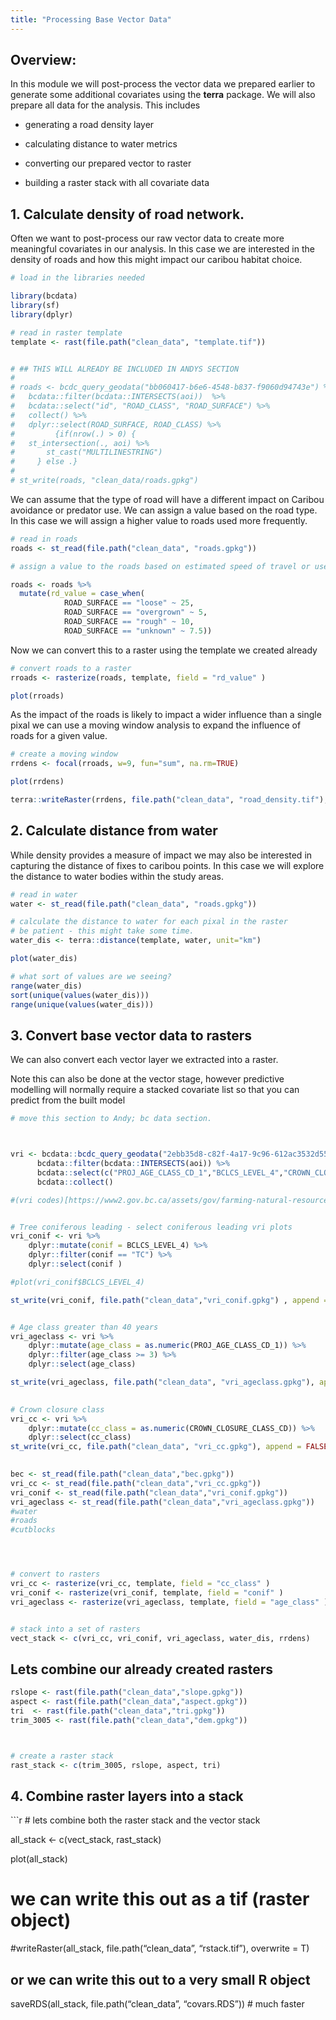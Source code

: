 ```yaml
---
title: "Processing Base Vector Data"
---
```



## Overview:

In this module we will post-process the vector data we prepared earlier to generate some additional covariates using the **terra** package. We will also prepare all data for the analysis. This includes  

-   generating a road density layer

-   calculating distance to water metrics

-   converting our prepared vector to raster

-   building a raster stack with all covariate data


## 1. Calculate density of road network. 

Often we want to post-process our raw vector data to create more meaningful covariates in our analysis. In this case we are interested in the density of roads and how this might impact our caribou habitat choice. 


```r
# load in the libraries needed

library(bcdata)
library(sf)
library(dplyr)

# read in raster template
template <- rast(file.path("clean_data", "template.tif"))


# ## THIS WILL ALREADY BE INCLUDED IN ANDYS SECTION 
# 
# roads <- bcdc_query_geodata("bb060417-b6e6-4548-b837-f9060d94743e") %>% 
#   bcdata::filter(bcdata::INTERSECTS(aoi))  %>%
#   bcdata::select("id", "ROAD_CLASS", "ROAD_SURFACE") %>% 
#   collect() %>%
#   dplyr::select(ROAD_SURFACE, ROAD_CLASS) %>% 
#         {if(nrow(.) > 0) { 
#   st_intersection(., aoi) %>% 
#       st_cast("MULTILINESTRING") 
#     } else .} 
#   
# st_write(roads, "clean_data/roads.gpkg")

```

We can assume that the type of road will have a different impact on Caribou avoidance or predator use. We can assign a value based on the road type. In this case we will assign a higher value to roads used more frequently.

```r

# read in roads
roads <- st_read(file.path("clean_data", "roads.gpkg"))

# assign a value to the roads based on estimated speed of travel or use

roads <- roads %>% 
  mutate(rd_value = case_when(
            ROAD_SURFACE == "loose" ~ 25,
            ROAD_SURFACE == "overgrown" ~ 5,
            ROAD_SURFACE == "rough" ~ 10,
            ROAD_SURFACE == "unknown" ~ 7.5)) 


```

Now we can convert this to a raster using the template we created already

```r
# convert roads to a raster 
rroads <- rasterize(roads, template, field = "rd_value" )

plot(rroads)

```
As the impact of the roads is likely to impact a wider influence than a single pixal we can use a moving window analysis to expand the influence of roads for a given value. 

```r
# create a moving window 
rrdens <- focal(rroads, w=9, fun="sum", na.rm=TRUE)

plot(rrdens)

terra::writeRaster(rrdens, file.path("clean_data", "road_density.tif"), overwrite = TRUE) 

```



## 2. Calculate distance from water

While density provides a measure of impact we may also be interested in capturing the distance of fixes to caribou points. In this case we will explore the distance to water bodies within the study areas. 

```r

# read in water 
water <- st_read(file.path("clean_data", "roads.gpkg"))

# calculate the distance to water for each pixal in the raster
# be patient - this might take some time. 
water_dis <- terra::distance(template, water, unit="km")

plot(water_dis)

# what sort of values are we seeing?
range(water_dis)
sort(unique(values(water_dis)))
range(unique(values(water_dis)))

```


## 3. Convert base vector data to rasters 

We can also convert each vector layer we extracted into a raster. 


Note this can also be done at the vector stage, however predictive modelling will normally require a stacked covariate list so that you can predict from the built model 


```r

# move this section to Andy; bc data section. 



vri <- bcdata::bcdc_query_geodata("2ebb35d8-c82f-4a17-9c96-612ac3532d55") %>%
      bcdata::filter(bcdata::INTERSECTS(aoi)) %>%
      bcdata::select(c("PROJ_AGE_CLASS_CD_1","BCLCS_LEVEL_4","CROWN_CLOSURE_CLASS_CD")) %>% 
      bcdata::collect()

#(vri codes)[https://www2.gov.bc.ca/assets/gov/farming-natural-resources-and-industry/forestry/stewardship/forest-analysis-inventory/data-management/standards/vegcomp_poly_rank1_data_dictionaryv5_2019.pdf]


# Tree coniferous leading - select coniferous leading vri plots
vri_conif <- vri %>% 
    dplyr::mutate(conif = BCLCS_LEVEL_4) %>%
    dplyr::filter(conif == "TC") %>%
    dplyr::select(conif )

#plot(vri_conif$BCLCS_LEVEL_4)

st_write(vri_conif, file.path("clean_data","vri_conif.gpkg") , append = FALSE)


# Age class greater than 40 years
vri_ageclass <- vri %>%
    dplyr::mutate(age_class = as.numeric(PROJ_AGE_CLASS_CD_1)) %>%
    dplyr::filter(age_class >= 3) %>%
    dplyr::select(age_class)

st_write(vri_ageclass, file.path("clean_data", "vri_ageclass.gpkg"), append = FALSE)
 

# Crown closure class 
vri_cc <- vri %>%
    dplyr::mutate(cc_class = as.numeric(CROWN_CLOSURE_CLASS_CD)) %>%
    dplyr::select(cc_class)
st_write(vri_cc, file.path("clean_data", "vri_cc.gpkg"), append = FALSE)
 

```





```r

bec <- st_read(file.path("clean_data","bec.gpkg"))
vri_cc <- st_read(file.path("clean_data","vri_cc.gpkg"))
vri_conif <- st_read(file.path("clean_data","vri_conif.gpkg"))
vri_ageclass <- st_read(file.path("clean_data","vri_ageclass.gpkg"))
#water
#roads 
#cutblocks




# convert to rasters
vri_cc <- rasterize(vri_cc, template, field = "cc_class" )
vri_conif <- rasterize(vri_conif, template, field = "conif" )
vri_ageclass <- rasterize(vri_ageclass, template, field = "age_class" )


# stack into a set of rasters
vect_stack <- c(vri_cc, vri_conif, vri_ageclass, water_dis, rrdens)


```

## Lets combine our already created rasters 

```r

rslope <- rast(file.path("clean_data","slope.gpkg"))
aspect <- rast(file.path("clean_data","aspect.gpkg"))
tri  <- rast(file.path("clean_data","tri.gpkg"))
trim_3005 <- rast(file.path("clean_data","dem.gpkg"))



# create a raster stack
rast_stack <- c(trim_3005, rslope, aspect, tri)


```


## 4. Combine raster layers into a stack 

```r

# lets combine both the raster stack and the vector stack 

all_stack <- c(vect_stack, rast_stack)

plot(all_stack)

# we can write this out as a tif (raster object) 
#writeRaster(all_stack, file.path("clean_data", "rstack.tif"), overwrite = T)


## or we can write this out to a very small R object 

saveRDS(all_stack, file.path("clean_data", "covars.RDS")) # much faster
